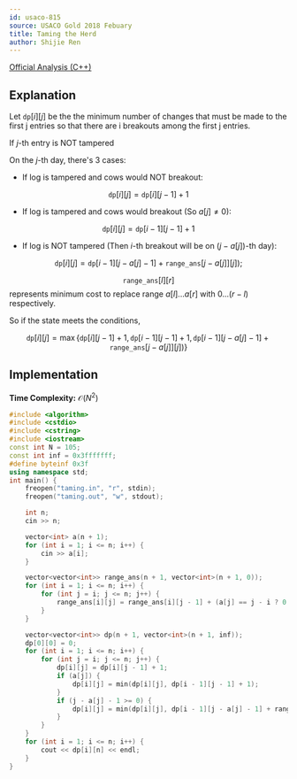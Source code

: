 ```yaml
---
id: usaco-815
source: USACO Gold 2018 Febuary
title: Taming the Herd
author: Shijie Ren
---
```


[Official Analysis (C++)](http://www.usaco.org/current/data/sol_taming_gold_feb18.html)

## Explanation

Let $\texttt{dp}[i][j]$ be the the minimum number of changes that must be made to the first j entries
so that there are i breakouts among the first j entries.

If $j$-th entry is NOT tampered


On the $j$-th day, there's 3 cases:

- If log is tampered and cows would NOT breakout:

$$
\texttt{dp}[i][j]=\texttt{dp}[i][j-1]+1
$$

- If log is tampered and cows would breakout (So $a[j] \not = 0$):

$$
\texttt{dp}[i][j]=\texttt{dp}[i-1][j-1]+1
$$

- If log is NOT tampered (Then $i$-th breakout will be on $(j-a[j])$-th day):

$$
\texttt{dp}[i][j] = \texttt{dp}[i-1][j-a[j]-1]+\texttt{range\_ans}[j-a[j]][j]);
$$

$$\texttt{range\_ans}[l][r]$$ represents minimum cost to replace range
$a[l]...a[r]$ with $0...(r-l)$ respectively.

So if the state meets the conditions,

$$
\texttt{dp}[i][j] = \max \{ \texttt{dp}[i][j-1]+1 ,\texttt{dp}[i-1][j-1]+1 ,\texttt{dp}[i-1][j-a[j]-1] + \texttt{range\_ans}[j-a[j]][j]) \}
$$

## Implementation

**Time Complexity:** $\mathcal{O}(N^2)$

<LanguageSection>

<CPPSection>

```cpp
#include <algorithm>
#include <cstdio>
#include <cstring>
#include <iostream>
const int N = 105;
const int inf = 0x3fffffff;
#define byteinf 0x3f
using namespace std;
int main() {
	freopen("taming.in", "r", stdin);
	freopen("taming.out", "w", stdout);

	int n;
	cin >> n;

	vector<int> a(n + 1);
	for (int i = 1; i <= n; i++) {
		cin >> a[i];
	}

	vector<vector<int>> range_ans(n + 1, vector<int>(n + 1, 0));
	for (int i = 1; i <= n; i++) {
		for (int j = i; j <= n; j++) {
			range_ans[i][j] = range_ans[i][j - 1] + (a[j] == j - i ? 0 : 1);
		}
	}

	vector<vector<int>> dp(n + 1, vector<int>(n + 1, inf));
	dp[0][0] = 0;
	for (int i = 1; i <= n; i++) {
		for (int j = i; j <= n; j++) {
			dp[i][j] = dp[i][j - 1] + 1;
			if (a[j]) {
				dp[i][j] = min(dp[i][j], dp[i - 1][j - 1] + 1);
			}
			if (j - a[j] - 1 >= 0) {
				dp[i][j] = min(dp[i][j], dp[i - 1][j - a[j] - 1] + range_ans[j - a[j]][j]);
			}
		}
	}
	for (int i = 1; i <= n; i++) {
		cout << dp[i][n] << endl;
	}
}
```

</CPPSection>

</LanguageSection>